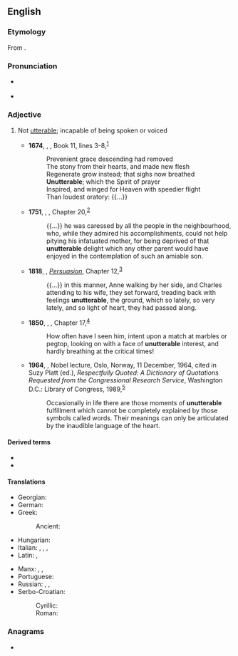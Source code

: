 ==English==

===Etymology===
From {{af|en|un-|utterable}}.

===Pronunciation===
* {{a|UK}} {{IPA|en|/ʌnˈʌt(ə)ɹəbl̩/|/ʌnˈʌt(ə)ɹəbəl/}}
* {{a|US}} {{IPA|en|/ˌʌnˈʌtɚəbl̩/|/ˌʌnˈʌtɚəbəl/|[ˌʌnˈʌɾɚ.ɪ̈bl̩]}}

===Adjective===
{{en-adj}}

# Not [[utterable]]; incapable of being spoken or voiced
#: {{ux|en|'''unutterable''' anguish.}}
#* '''1674''', {{w|John Milton}}, ''{{w|Paradise Lost}}'', Book 11, lines 3-8,<sup>[http://www.gutenberg.org/cache/epub/26/pg26-images.html]</sup>
#*: Prevenient grace descending had removed
#*: The stony from their hearts, and made new flesh
#*: Regenerate grow instead; that sighs now breathed
#*: '''Unutterable'''; which the Spirit of prayer
#*: Inspired, and winged for Heaven with speedier flight
#*: Than loudest oratory: {{...}}
#* '''1751''', {{w|Tobias Smollett}}, ''{{w|The Adventures of Peregrine Pickle}}'', Chapter 20,<sup>[http://www.gutenberg.org/files/4084/4084-h/4084-h.htm]</sup>
#*: {{...}} he was caressed by all the people in the neighbourhood, who, while they admired his accomplishments, could not help pitying his infatuated mother, for being deprived of that '''unutterable''' delight which any other parent would have enjoyed in the contemplation of such an amiable son.
#* '''1818''', {{w|Jane Austen}}, ''[[w:Persuasion (novel)|Persuasion]]'', Chapter 12,<sup>[http://www.gutenberg.org/files/105/105-h/105-h.htm]</sup>
#*: {{...}} in this manner, Anne walking by her side, and Charles attending to his wife, they set forward, treading back with feelings '''unutterable''', the ground, which so lately, so very lately, and so light of heart, they had passed along.
#* '''1850''', {{w|Charles Dickens}}, ''{{w|David Copperfield}}'', Chapter 17,<sup>[http://www.gutenberg.org/files/766/766-h/766-h.htm]</sup>
#*: How often have I seen him, intent upon a match at marbles or pegtop, looking on with a face of '''unutterable''' interest, and hardly breathing at the critical times!
#* '''1964''', {{w|Martin Luther King Jr.}}, Nobel lecture, Oslo, Norway, 11 December, 1964, cited in Suzy Platt (ed.), ''Respectfully Quoted: A Dictionary of Quotations Requested from the Congressional Research Service'', Washington D.C.: Library of Congress, 1989,<sup>[http://www.bartleby.com/73/922.html]</sup>
#*: Occasionally in life there are those moments of '''unutterable''' fulfillment which cannot be completely explained by those symbols called words. Their meanings can only be articulated by the inaudible language of the heart.
#: {{syn|en|inexpressible|ineffable|unspeakable|Thesaurus:indescribable}}

====Derived terms====
* {{l|en|unutterableness}}
* {{l|en|unutterably}}

====Translations====
{{trans-top|inexpressible}}
* Georgian: {{t|ka|გამოუთქმელი}}
* German: {{t+|de|unaussprechlich}}
* Greek:
*: Ancient: {{t|grc|ἄρρητος}}
* Hungarian: {{t+|hu|kimondhatatlan}}
* Italian: {{t+|it|indicibile}}, {{t|it|impronunciabile}}, {{t|it|improferibile}}, {{t|it|infando}}
* Latin: {{t|la|ineffābilis}}, {{t|la|īnfandus}}
{{trans-mid}}
* Manx: {{t|gv|neufocklagh}}, {{t|gv|erskyn insh}}, {{t|gv|do-insh}}
* Portuguese: {{t+|pt|indizível}}
* Russian: {{t+|ru|несказа́нно}}, {{t+|ru|невырази́мо}}, {{t+|ru|неопису́емый}}
* Serbo-Croatian:
*: Cyrillic: {{t|sh|неизрѐцив}}
*: Roman: {{t+|sh|neizrèciv}}
{{trans-bottom}}

===Anagrams===
* {{anagrams|en|a=abeelnrttuu|enturbulate}}